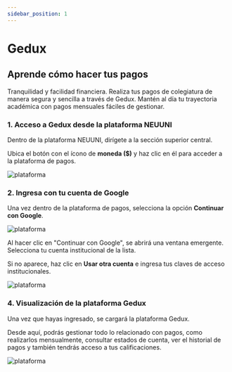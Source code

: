 ```yaml
---
sidebar_position: 1
---
```



# Gedux

## Aprende cómo hacer tus pagos

Tranquilidad y facilidad financiera. Realiza tus pagos de colegiatura de manera segura y sencilla a través 
de Gedux. Mantén al día tu trayectoria académica con pagos mensuales fáciles de gestionar.

### 1. Acceso a Gedux desde la plataforma NEUUNI

Dentro de la plataforma NEUUNI, dirígete a la sección superior central.

Ubica el botón con el ícono de **moneda ($)** y haz clic en él para acceder a la plataforma de pagos.

![plataforma](./img/plataform1.jpg)


### 2. Ingresa con tu cuenta de Google

Una vez dentro de la plataforma de pagos, selecciona la opción **Continuar con Google**.

![plataforma](./img/plataform2.jpg)

Al hacer clic en "Continuar con Google", se abrirá una ventana emergente.
Selecciona tu cuenta institucional de la lista. 

Si no aparece, haz clic en **Usar otra cuenta** e ingresa
tus claves de acceso institucionales.

![plataforma](./img/plataform3.jpg)

### 4. Visualización de la plataforma Gedux

Una vez que hayas ingresado, se cargará la plataforma Gedux.

Desde aquí, podrás gestionar todo lo relacionado con pagos, como realizarlos mensualmente,
consultar estados de cuenta, ver el historial de pagos y también tendrás acceso a tus
calificaciones.

![plataforma](./img/plataform4.jpg)

<VideoIntro title="Acceso a Gedux" videoUrl="https://www.youtube.com/embed/laDPECNsgQ8" />